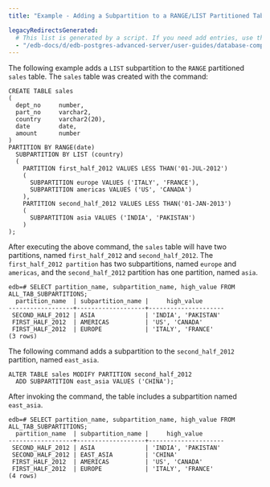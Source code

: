 ```yaml
---
title: "Example - Adding a Subpartition to a RANGE/LIST Partitioned Table"

legacyRedirectsGenerated:
  # This list is generated by a script. If you need add entries, use the `legacyRedirects` key.
  - "/edb-docs/d/edb-postgres-advanced-server/user-guides/database-compatibility-table-partitioning-guide/13/example_adding_a_subpartition_to_a_range_list_partitioned_table.html"
---
```


<div id="example_adding_a_subpartition_to_a_range_list_partitioned_table" class="registered_link"></div>

The following example adds a `LIST` subpartition to the `RANGE` partitioned `sales` table. The `sales` table was created with the command:

```text
CREATE TABLE sales
(
  dept_no     number,
  part_no     varchar2,
  country     varchar2(20),
  date        date,
  amount      number
)
PARTITION BY RANGE(date)
  SUBPARTITION BY LIST (country)
  (
    PARTITION first_half_2012 VALUES LESS THAN('01-JUL-2012')
    (
      SUBPARTITION europe VALUES ('ITALY', 'FRANCE'),
      SUBPARTITION americas VALUES ('US', 'CANADA')
    ),
    PARTITION second_half_2012 VALUES LESS THAN('01-JAN-2013')
    (
      SUBPARTITION asia VALUES ('INDIA', 'PAKISTAN')
    )
);
```

After executing the above command, the `sales` table will have two partitions, named `first_half_2012` and `second_half_2012`. The `first_half_2012 partition` has two subpartitions, named `europe` and `americas`, and the `second_half_2012` partition has one partition, named `asia`.

```text
edb=# SELECT partition_name, subpartition_name, high_value FROM
ALL_TAB_SUBPARTITIONS;
  partition_name  | subpartition_name |     high_value
------------------+-------------------+---------------------
 SECOND_HALF_2012 | ASIA              | 'INDIA', 'PAKISTAN'
 FIRST_HALF_2012  | AMERICAS          | 'US', 'CANADA'
 FIRST_HALF_2012  | EUROPE            | 'ITALY', 'FRANCE'
(3 rows)
```

The following command adds a subpartition to the `second_half_2012` partition, named `east_asia`.

```text
ALTER TABLE sales MODIFY PARTITION second_half_2012
  ADD SUBPARTITION east_asia VALUES ('CHINA');
```

After invoking the command, the table includes a subpartition named `east_asia`.

```text
edb=# SELECT partition_name, subpartition_name, high_value FROM
ALL_TAB_SUBPARTITIONS;
  partition_name  | subpartition_name |     high_value
------------------+-------------------+---------------------
 SECOND_HALF_2012 | ASIA              | 'INDIA', 'PAKISTAN'
 SECOND_HALF_2012 | EAST_ASIA         | 'CHINA'
 FIRST_HALF_2012  | AMERICAS          | 'US', 'CANADA'
 FIRST_HALF_2012  | EUROPE            | 'ITALY', 'FRANCE'
(4 rows)
```
